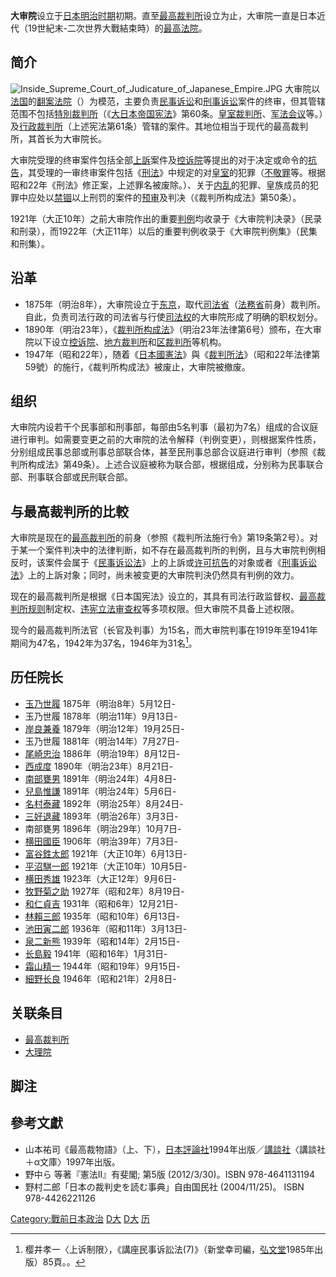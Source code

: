 {{japanese|japanese=大審院|image=Supreme Court of Judicature of Japanese Empire.JPG|caption=大审院|kana=たいしんいん|romaji=Taishin-in}}
'''大审院'''设立于[[日本|日本]][[明治时期|明治时期]]初期。直至[[最高裁判所|最高裁判所]]设立为止，大审院一直是日本近代（19世紀末-二次世界大戰結束時）的[[最高法院|最高法院]]。

== 简介 ==
[[File:Inside_Supreme_Court_of_Judicature_of_Japanese_Empire.JPG|thumb]]
大审院以[[法国|法国]]的[[翻案法院_(法国)|翻案法院]]（{{lang-fr|Cour de cassation}}）为模范，主要负责[[民事诉讼|民事诉讼]]和[[刑事诉讼|刑事诉讼]]案件的终审，但其管辖范围不包括[[特別裁判所|特別裁判所]]（《[[大日本帝国宪法|大日本帝国宪法]]》第60条。[[皇室裁判所|皇室裁判所]]、[[军法会议|军法会议]]等。）及[[行政裁判所|行政裁判所]]（上述宪法第61条）管辖的案件。其地位相当于现代的最高裁判所，其首长为大审院长。

大审院受理的终审案件包括全部[[上訴|上訴]]案件及[[控诉院|控诉院]]等提出的对于决定或命令的[[抗告|抗告]]，其受理的一审终审案件包括《[[刑法|刑法]]》中规定的对[[日本皇室|皇室]]的犯罪（[[不敬罪|不敬罪]]等。根据昭和22年《刑法》修正案，上述罪名被废除。）、关于[[内乱|内乱]]的犯罪、皇族成员的犯罪中应处以[[禁锢|禁锢]]以上刑罚的案件的[[预审|预审]]及判决（《裁判所构成法》第50条）。

1921年（大正10年）之前大审院作出的重要[[判例|判例]]均收录于《大审院判决录》（民录和刑录），而1922年（大正11年）以后的重要判例收录于《大审院判例集》（民集和刑集）。

== 沿革 ==
*1875年（明治8年），大审院设立于[[东京|东京]]，取代[[司法省|司法省]]（[[法務省|法務省]]前身）裁判所。自此，负责司法行政的司法省与行使[[司法权|司法权]]的大审院形成了明确的职权划分。
*1890年（明治23年），《[[s:裁判所構成法|裁判所构成法]]》（明治23年法律第6号）颁布，在大审院以下设立[[控诉院|控诉院]]、[[地方裁判所_(日本)|地方裁判所]]和[[区裁判所|区裁判所]]等机构。
*1947年（昭和22年），随着《[[日本國憲法|日本國憲法]]》與《[[裁判所法|裁判所法]]》（昭和22年法律第59號）的施行，《裁判所构成法》被废止，大审院被撤废。

== 组织 ==
大审院内设若干个民事部和刑事部，每部由5名判事（最初为7名）组成的合议庭进行审判。如需要变更之前的大审院的法令解释（判例变更），则根据案件性质，分别组成民事总部或刑事总部联合体，甚至民刑事总部合议庭进行审判（参照《裁判所构成法》第49条）。上述合议庭被称为联合部，根据组成，分别称为民事联合部、刑事联合部或民刑联合部。

== 与最高裁判所的比較 ==
大审院是现在的[[最高裁判所|最高裁判所]]的前身（参照《裁判所法施行令》第19条第2号）。对于某一个案件判决中的法律判断，如不存在最高裁判所的判例，且与大审院判例相反时，该案件会属于《[[民事诉讼法|民事诉讼法]]》上的上訴或[[许可抗告|许可抗告]]的对象或者《[[刑事诉讼法|刑事诉讼法]]》上的上訴对象；同时，尚未被变更的大审院判決仍然具有判例的效力。

现在的最高裁判所是根据《日本国宪法》设立的，其具有司法行政监督权、[[最高裁判所规则|最高裁判所规则]]制定权、[[违宪立法审查权|违宪立法审查权]]等多项权限。但大审院不具备上述权限。

现今的最高裁判所法官（长官及判事）为15名，而大审院判事在1919年至1941年期间为47名，1942年为37名，1946年为31名<ref>樱井孝一〈上诉制限〉，《講座民事诉訟法(7)》（新堂幸司編，[[弘文堂|弘文堂]]1985年出版）85頁。{{cite web |url=http://dai18ken.at.infoseek.co.jp/kenpou/00-01/n01.html |title=存档副本 |accessdate=2009-05-21 |deadurl=yes |archiveurl=https://web.archive.org/web/20040903121213/http://dai18ken.at.infoseek.co.jp/kenpou/00-01/n01.html |archivedate=2004-09-03 }}。</ref>。

== 历任院长 ==
*[[玉乃世履|玉乃世履]] 1875年（明治8年）5月12日- 
*玉乃世履 1878年（明治11年）9月13日-  
*[[岸良兼養|岸良兼養]] 1879年（明治12年）19月25日-  
*玉乃世履 1881年（明治14年）7月27日-  
*[[尾崎忠治|尾崎忠治]] 1886年（明治19年）8月12日-  
*[[西成度|西成度]] 1890年（明治23年）8月21日-  
*[[南部甕男|南部甕男]] 1891年（明治24年）4月8日- 
*[[兒島惟謙|兒島惟謙]] 1891年（明治24年）5月6日- 
*[[名村泰藏|名村泰藏]] 1892年（明治25年）8月24日- 
*[[三好退藏|三好退藏]] 1893年（明治26年）3月3日-  
*南部甕男 1896年（明治29年）10月7日-  
*[[横田國臣|横田國臣]] 1906年（明治39年）7月3日-  
*[[富谷鉎太郎|富谷鉎太郎]] 1921年（大正10年）6月13日-  
*[[平沼騏一郎|平沼騏一郎]] 1921年（大正10年）10月5日-  
*[[横田秀雄|横田秀雄]] 1923年（大正12年）9月6日-  
*[[牧野菊之助|牧野菊之助]] 1927年（昭和2年）8月19日-  
*[[和仁貞吉|和仁貞吉]] 1931年（昭和6年）12月21日-  
*[[林賴三郎|林賴三郎]] 1935年（昭和10年）6月13日-  
*[[池田寅二郎|池田寅二郎]] 1936年（昭和11年）3月13日-  
*[[泉二新熊|泉二新熊]] 1939年（昭和14年）2月15日-  
*[[长島毅|长島毅]] 1941年（昭和16年）1月31日-  
*[[霜山精一|霜山精一]] 1944年（昭和19年）9月15日-  
*[[細野长良|細野长良]] 1946年（昭和21年）2月8日-

== 关联条目 ==
*[[最高裁判所|最高裁判所]]
*[[大理院|大理院]]

== 脚注 ==
{{Reflist}}

==參考文獻==
{{refbegin}}
*山本祐司《最高裁物語》（上、下），[[日本評論社|日本評論社]]1994年出版／[[講談社|講談社]]〈講談社＋α文庫〉1997年出版。
*野中ら 等著『憲法II』有斐閣; 第5版 (2012/3/30)。ISBN 978-4641131194
*野村二郎「日本の裁判史を読む事典」自由国民社 (2004/11/25)。 ISBN 978-4426221126
{{refend}}

{{大日本帝国}}
[[Category:戰前日本政治|Category:戰前日本政治]]
[[Category:1875年建立|D大]]
[[Category:1947年廢除|D大]]
[[Category:日本最高裁判所|历]]